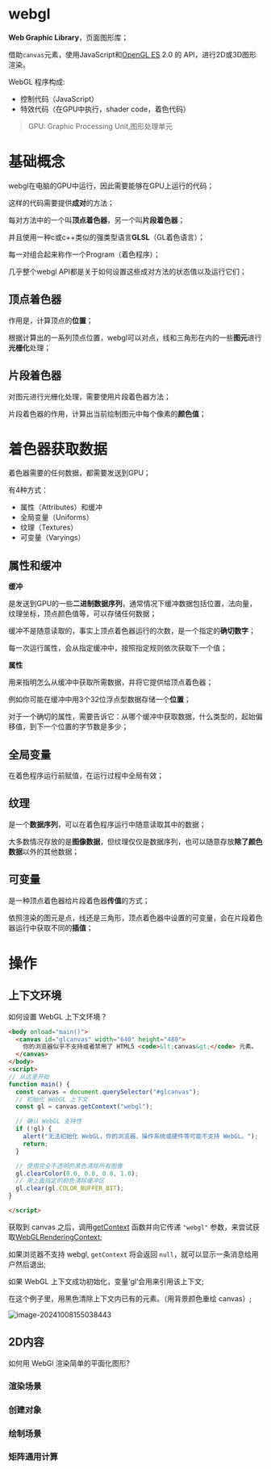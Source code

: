 # webgl

**Web Graphic Library**，页面图形库；

借助`canvas`元素，使用JavaScript和[OpenGL ES](https://www.khronos.org/opengles/) 2.0 的 API，进行2D或3D图形渲染。

WebGL 程序构成:

- 控制代码（JavaScript）
- 特效代码（在GPU中执行，shader code，着色代码）

> GPU: Graphic Processing Unit,图形处理单元

# 基础概念

webgl在电脑的GPU中运行，因此需要能够在GPU上运行的代码；

这样的代码需要提供**成对**的方法；

每对方法中的一个叫**顶点着色器**，另一个叫**片段着色器**；

并且使用一种c或c++类似的强类型语言**GLSL**（GL着色语言）；

每一对组合起来称作一个Program（着色程序）；

几乎整个webgl API都是关于如何设置这些成对方法的状态值以及运行它们；

## 顶点着色器

作用是，计算顶点的**位置**；

根据计算出的一系列顶点位置，webgl可以对点，线和三角形在内的一些**图元**进行**光栅化**处理；

## 片段着色器

对图元进行光栅化处理，需要使用片段着色器方法；

片段着色器的作用，计算出当前绘制图元中每个像素的**颜色值**；

# 着色器获取数据

着色器需要的任何数据，都需要发送到GPU；

有4种方式：

- 属性（Attributes）和缓冲
- 全局变量（Uniforms）
- 纹理（Textures）
- 可变量（Varyings）

## 属性和**缓冲**

**缓冲**

是发送到GPU的一些**二进制数据序列**，通常情况下缓冲数据包括位置，法向量，纹理坐标，顶点颜色值等，可以存储任何数据；

缓冲不是随意读取的，事实上顶点着色器运行的次数，是一个指定的**确切数字**；

每一次运行属性，会从指定缓冲中，按照指定规则依次获取下一个值；

**属性**

用来指明怎么从缓冲中获取所需数据，并将它提供给顶点着色器；

例如你可能在缓冲中用3个32位浮点型数据存储一个**位置**；

对于一个确切的属性，需要告诉它：从哪个缓冲中获取数据，什么类型的，起始偏移值，到下一个位置的字节数是多少；

## 全局变量

在着色程序运行前赋值，在运行过程中全局有效；

## **纹理**

是一个**数据序列**，可以在着色程序运行中随意读取其中的数据；

大多数情况存放的是**图像数据**，但纹理仅仅是数据序列，也可以随意存放**除了颜色数据**以外的其他数据；

## 可变量

是一种顶点着色器给片段着色器**传值**的方式；

依照渲染的图元是点，线还是三角形，顶点着色器中设置的可变量，会在片段着色器运行中获取不同的**插值**；

# 操作

## 上下文环境

如何设置 WebGL 上下文环境？

```html
<body onload="main()">
  <canvas id="glcanvas" width="640" height="480">
    你的浏览器似乎不支持或者禁用了 HTML5 <code>&lt;canvas&gt;</code> 元素。
  </canvas>
</body>
<script>
// 从这里开始
function main() {
  const canvas = document.querySelector("#glcanvas");
  // 初始化 WebGL 上下文
  const gl = canvas.getContext("webgl");

  // 确认 WebGL 支持性
  if (!gl) {
    alert("无法初始化 WebGL，你的浏览器、操作系统或硬件等可能不支持 WebGL。");
    return;
  }

  // 使用完全不透明的黑色清除所有图像
  gl.clearColor(0.0, 0.0, 0.0, 1.0);
  // 用上面指定的颜色清除缓冲区
  gl.clear(gl.COLOR_BUFFER_BIT);
}

</script>
```

获取到 canvas 之后，调用[getContext](https://developer.mozilla.org/zh-CN/docs/Web/API/HTMLCanvasElement/getContext) 函数并向它传递 `"webgl"` 参数，来尝试获取[WebGLRenderingContext](https://developer.mozilla.org/zh-CN/docs/Web/API/WebGLRenderingContext);

如果浏览器不支持 webgl, `getContext` 将会返回 `null`，就可以显示一条消息给用户然后退出;

如果 WebGL 上下文成功初始化，变量‘gl’会用来引用该上下文;

在这个例子里，用黑色清除上下文内已有的元素。（用背景颜色重绘 canvas）;

![image-20241008155038443](D:\workspace\zsfBlog\my-blog\docs\前端\img\image-20241008155038443.png)

## 2D内容

如何用 WebGl 渲染简单的平面化图形?

### 渲染场景

### 创建对象

### 绘制场景

### 矩阵通用计算